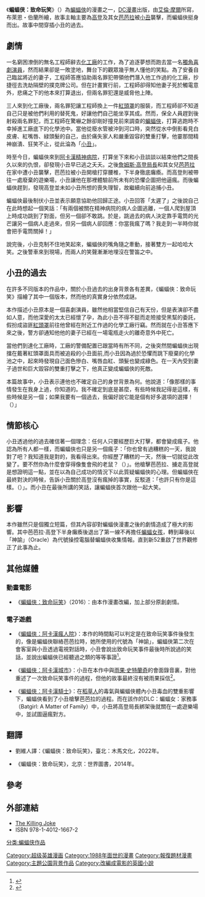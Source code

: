 {{refimprove|time=2010-12-26T05:44:12+00:00}}
{{Infobox comic book title
| title = 蝙蝠侠：致命玩笑
| image = Killingjoke.JPG
| caption = 《蝙蝠侠：致命玩笑》的封面，[[布萊恩・伯蘭|布萊恩・伯蘭]]绘
| schedule = 
| format = 
| 1shot=y
| publisher = [[DC漫画|DC漫画]]
| date=[[1988年漫画|1988年]]三月
| issues = 
| Superhero = y
| Genre = [[犯罪小说|犯罪]]、[[超级英雄|超级英雄]]
| main_char_team = [[蝙蝠侠|蝙蝠侠]]<br>[[小丑_(漫画)|小丑]]<br>[[詹姆斯·戈頓_(漫畫)|詹姆斯·高登]]<br>[[芭芭拉·高登|芭芭拉·高登]]
| writers = [[艾伦·摩尔|艾伦·摩尔]]
| artists = [[布萊恩·伯蘭|布萊恩·伯蘭]]
| letterers=[[理查德·斯塔金斯|理查德·斯塔金斯]]
| colorists=[[约翰·希金斯_(漫画)|约翰·希金斯]]（原版）<br>布萊恩·伯蘭（精装本）
| creators = 艾伦·摩尔<br>布萊恩·伯蘭<br>约翰·希金斯
| editors = [[丹尼斯·奥尼尔|丹尼斯·奥尼尔]]
| TPB=蝙蝠侠：致命玩笑
| ISBN=0930289455
| TPB1=DC宇宙：艾伦·摩尔的故事<ref>{{cite web|url=http://www.ign.com/articles/2012/03/29/dc-universe-by-alan-moore-hardcover-review|title=DC Universe by Alan Moore Hardcover Review|author=Schedeen, Jesse|publisher=[[IGN|IGN]]|date=March 29, 2012|access-date=2017-03-20|archive-date=2020-07-06|archive-url=https://web.archive.org/web/20200706203309/https://www.ign.com/articles/2012/03/29/dc-universe-by-alan-moore-hardcover-review|dead-url=no}}</ref>
| ISBN1=1401209270 
| TPB2=蝙蝠侠：致命玩笑——20周年纪念精装本
| ISBN2=9781401216672
|subcat=蝙蝠侠
|sort=蝙蝠侠：致命玩笑
}}
《'''蝙蝠侠：致命玩笑'''》（{{lang-en|''Batman: The Killing Joke''}}）為[[蝙蝠俠|蝙蝠俠]]的漫畫之一，[[DC漫畫|DC漫畫]]出版，由[[艾倫·摩爾|艾倫·摩爾]]所寫，布萊恩・伯蘭所繪，故事主軸主要為[[詹姆斯·戈顿_(漫画)|高登]]及其女[[芭芭拉·高登|芭芭拉]]被[[小丑_(漫画)|小丑]]襲擊，而蝙蝠俠挺身而出。故事中間穿插小丑的過去。

== 劇情 ==
一名窮困潦倒的無名工程師辭去[[艾斯化工廠|化工廠]]的工作，為了追逐夢想而跑去當一名[[棟篤笑|獨角喜劇演員]]，然而結果卻是一敗塗地，舞台下的觀眾幾乎無人懂他的笑點。為了安養自己臨盆將近的妻子，工程師答應協助兩名罪犯帶領他們潛入他工作過的化工廠，抄捷徑去洗劫隔壁的撲克牌公司。但在計畫實行前，工程師卻得知他妻子死於觸電意外，悲痛之下的他本來打算退出，但兩名罪犯還是威脅他上陣。

三人來到化工廠後，兩名罪犯讓工程師換上一件[[紅頭罩|紅頭罩]]的服裝，而工程師卻不知道自己只是被他們利用的替死鬼，好讓他們自己能坐享其成。然而，保全人員趕到後射殺兩名罪犯，而工程師在驚嚇之餘卻剛好撞見前來調查的[[蝙蝠俠|蝙蝠俠]]，打算逃跑時不幸掉進工廠底下的化學池中。當他從廢水管被沖到河口時，突然從水中倒影看見白皮膚、紅嘴唇、緑頭髮的自己，由於痛失家人和嚴重毀容的雙重打擊，他霎那間精神崩潰、狂笑不止，從此淪為「[[小丑_(漫画)|小丑]]」。

時至今日，蝙蝠俠來到[[阿卡漢精神病院|阿卡漢精神病院]]，打算坐下來和小丑談談以結束他們之間長久以來的仇恨，卻發現小丑早已逃之夭夭。之後[[詹姆斯·高登_(漫畫)|詹姆斯·高登局長]]和其女兒[[芭芭拉·高登|芭芭拉]]在家中遭小丑襲擊，芭芭拉被小丑開槍打穿腰椎，下半身徹底癱瘓。而高登則被帶往一處廢棄的遊樂場，小丑讓他在那裡體驗前所未有的恐懼企圖把他逼瘋。而後蝙蝠俠趕到，發現高登並未如小丑所想的喪失理智，故繼續向前追捕小丑。

蝙蝠俠最後制伏小丑並表示願意協助他回歸正途。小丑回答「太遲了」之後說自己在此時想起一個笑話：「有兩個被關在精神病院的病人企圖逃離，一個人爬到屋頂上時成功跳到了對面，但另一個卻不敢跳。於是，跳過去的病人決定靠手電筒的光芒讓另一個病人走過來，但另一個病人卻回應：你當我瘋了嗎？我走到一半時你就會把手電筒關掉！」

說完後，小丑克制不住地笑起來，蝙蝠俠的嘴角隨之牽動，接著雙方一起哈哈大笑。之後警車來到現場，而兩人的笑聲漸漸地埋沒在警笛之中。

== 小丑的過去 ==
在許多不同版本的作品中，關於小丑過去的出身背景各有差異，《蝙蝠俠：致命玩笑》描繪了其中一個版本，然而他的真實身分依然成謎。

本作描述小丑原本是一個喜劇演員，雖然他相當堅信自己有天份，但是表演卻不盡如人意，而他深愛的太太已經懷了孕，為此小丑不得不鋌而走險接受黑幫的委託，假扮成盜匪[[紅頭罩|紅頭罩]]前往他曾經在附近工作過的化學工廠行竊。然而就在小丑答應下來之後，警方卻通知他他的妻子已經在一場電瓶走火的離奇意外中死亡。

當他們到達化工廠時，工廠的警備配置已跟當時有所不同，之後突然間蝙蝠俠出現擋在戴著紅頭罩面具而被追殺的小丑面前,而小丑因為過於恐懼而跳下廢棄的化學池之中，起來時發現自己面色慘白、嘴唇血紅、頭髮也變成綠色。在一天內受到妻子過世和巨大毀容的雙重打擊之下，他真正變成蝙蝠俠的死敵。

本篇故事中，小丑表示連他也不確定自己的身世背景為何。他說道：「像那樣的事情發生在我身上過，你知道的。我不確定到底是甚麼，有些時候我記得是這樣，有些時候是另一個；如果我要有一個過去，我偏好說它能是個有好多選項的選擇！（{{lang|en|Something like that happened to me, you know. I'm not exactly sure what it was. sometimes I remember it one way , sometimes another. if I'm going to have a past, I prefer it to be multiple choice!}}）」

== 情節核心 ==
小丑透過他的過去確信著一個理念：任何人只要經歷巨大打擊，都會變成瘋子。他認為所有人都一樣，而蝙蝠俠也只是另一個瘋子：「你也曾有過糟糕的一天，我說對了吧？我知道我是對的，我看得出來。你經歷了糟糕的一天，然後一切就從此改變了。要不然你為什麼會穿得像隻會飛的老鼠？（{{lang|en|You had a bad day once, Am I right？I know I am, I can tell. You had a bad day and everything changed. Why else would you dress up like a flying rat？}}）」。他槍擊芭芭拉、擄走高登就是想證明這一點，並在以為自己成功的情況下以此質疑蝙蝠俠的心理。但蝙蝠俠在最終對決的時候，告訴小丑關於高登沒有瘋掉的事實，反駁道：「也許只有你是這樣。（{{lang|en|Maybe it's just you.}}）」。而小丑在最後所講的笑話，讓蝙蝠俠首次跟他一起大笑。

==影響==
本作雖然只是個獨立短篇，但其內容卻對蝙蝠俠漫畫之後的劇情造成了極大的影響。其中芭芭拉·高登下半身癱瘓後退出了第一線不再擔任[[蝙蝠女孩|蝙蝠女孩]]，轉到幕後以「神諭」（Oracle）為代號操控電腦替蝙蝠俠收集情報。直到新52重啟了世界觀修正了此事為止。

== 其他媒體 ==
=== 動畫電影 ===
* 《[[蝙蝠俠：致命玩笑_(電影)|蝙蝠俠：致命玩笑]]》（2016）：由本作漫畫改編，加上部分原創劇情。

===電子遊戲===
*《[[蝙蝠俠：阿卡漢瘋人院|蝙蝠俠：阿卡漢瘋人院]]》：本作的時間點可以判定是在致命玩笑事件後發生的，像是蝙蝠俠聯絡芭芭拉時，她所使用的代號為「神諭」，蝙蝠俠第二次在會客室與小丑透過電視對話時，小丑會說出致命玩笑事件最後時所說過的笑話，並說出蝙蝠俠已經聽過之類的等等事證<ref>{{cite web|url=http://guides.gamepressure.com/batmanarkhamasylum/guide.asp?ID=8064|title=Walkthrough - Batman: Arkham Asylum Game Guide|publisher=Game Pressure|author=Halas, Jacek|access-date=2017-03-20|archive-date=2021-03-24|archive-url=https://web.archive.org/web/20210324234137/https://guides.gamepressure.com/batmanarkhamasylum/guide.asp?ID=8064|dead-url=no}}</ref>。

*《[[蝙蝠俠：阿卡漢城市|蝙蝠俠：阿卡漢城市]]》：小丑在本作中與[[雨果·史特蘭奇|雨果·史特蘭奇]]的會面錄音裏，對他重述了一次致命玩笑事件的過程，但他的故事最終沒有被雨果採信<ref>{{cite web|url=http://www.denofgeek.com/games/batman/12237/batman-arkham-city-lead-narrative-designer-paul-crocker-interview|title=Lead narrative designer Paul Crocker interview|publisher=Den of Geek|author=Leader, Michael|access-date=2017-03-20|archive-date=2019-11-30|archive-url=https://web.archive.org/web/20191130210105/https://www.denofgeek.com/games/batman/12237/batman-arkham-city-lead-narrative-designer-paul-crocker-interview|dead-url=no}}</ref>。

*《[[蝙蝠俠：阿卡漢騎士|蝙蝠俠：阿卡漢騎士]]》：在[[稻草人_(漫畫)|稻草人]]的毒氣與蝙蝠俠體內小丑毒血的雙重影響下，蝙蝠俠看到了小丑槍擊芭芭拉的過程。而在該作的DLC：蝙蝠女：家務事（Batgirl: A Matter of Family）中，小丑將高登局長綁架後就關在一處遊樂場中，並試圖逼瘋對方。

== 翻譯 ==

* 劉維人譯：《蝙蝠俠：致命玩笑》，臺北：木馬文化，2022年。

*《蝙蝠俠：致命玩笑》，北京：世界圖書，2014年。

== 參考 ==
{{reflist}}

==外部連結==
* [https://web.archive.org/web/20100427004836/http://www.books.com.tw/exep/prod/booksfile.php?item=F011334569 The Killing Joke]
* ISBN 978-1-4012-1667-2

{{蝙蝠俠}}
{{Batman publications}}
{{DEFAULTSORT:Batman: The Killing Joke}}
[[分类:蝙蝠侠作品|分类:蝙蝠侠作品]]
[[Category:超级英雄漫画|Category:超级英雄漫画]]
[[Category:1988年面世的漫畫|Category:1988年面世的漫畫]]
[[Category:報復題材漫畫|Category:報復題材漫畫]]
[[Category:主題公園背景作品|Category:主題公園背景作品]]
[[Category:改編成電影的英國小說|Category:改編成電影的英國小說]]